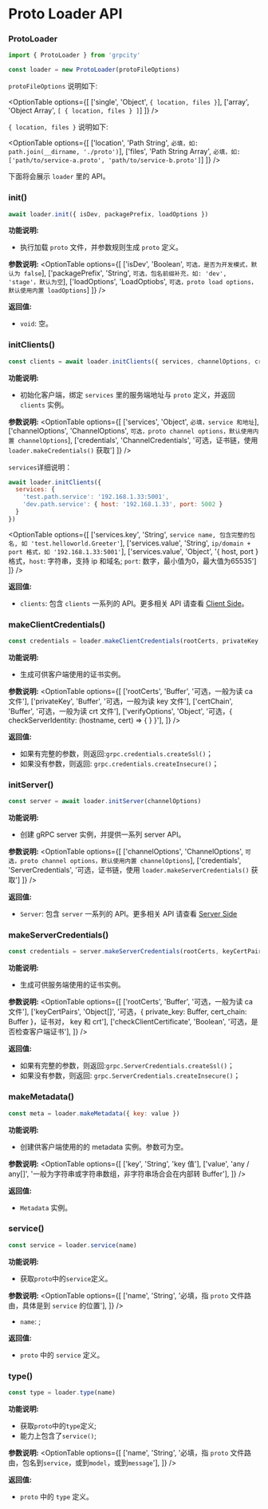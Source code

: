 
# Proto Loader API

### ProtoLoader

```js
import { ProtoLoader } from 'grpcity'

const loader = new ProtoLoader(protoFileOptions)
```

`protoFileOptions` 说明如下:

<OptionTable
  options={[
    ['single', 'Object', `{ location, files }`],
    ['array', 'Object Array', `[ { location, files } ]`]
  ]}
/>

`{ location, files }` 说明如下:

<OptionTable
  options={[
    ['location', 'Path String', `必填，如: path.join(__dirname, './proto')`],
    ['files', 'Path String Array', `必填，如: ['path/to/service-a.proto', 'path/to/service-b.proto']`]
  ]}
/>

下面将会展示 `loader` 里的 API。

### init()

```js
await loader.init({ isDev, packagePrefix, loadOptions })
```

**功能说明:**
- 执行加载 `proto` 文件，并参数规则生成 `proto` 定义。

**参数说明:**
<OptionTable
  options={[
    ['isDev', 'Boolean', `可选，是否为开发模式，默认为 false`],
    ['packagePrefix', 'String', `可选，包名前缀补充，如: 'dev', 'stage'，默认为空`],
    ['loadOptions', 'LoadOptiobs', `可选，proto load options，默认使用内置 loadOptions`]
  ]}
/>

**返回值:**
- `void`: 空。

### initClients()

```js
const clients = await loader.initClients({ services, channelOptions, credentials })
```

**功能说明:**
- 初始化客户端，绑定 `services` 里的服务端地址与 `proto` 定义，并返回 `clients` 实例。

**参数说明:**
<OptionTable
  options={[
    ['services', 'Object', `必填，service 和地址`],
    ['channelOptions', 'ChannelOptions', `可选，proto channel options，默认使用内置 channelOptions`],
    ['credentials', 'ChannelCredentials', '可选，证书链，使用 `loader.makeCredentials()` 获取']
  ]}
/>

`services`详细说明：

```js
await loader.initClients({
  services: {
    'test.path.service': '192.168.1.33:5001',
    'dev.path.service': { host: '192.168.1.33', port: 5002 }
  }
})
```

<OptionTable
  options={[
    ['services.key', 'String', `service name, 包含完整的包名, 如 'test.helloworld.Greeter'`],
    ['services.value', 'String', `ip/domain + port 格式，如 '192.168.1.33:5001'`],
    ['services.value', 'Object', '{ host, port } 格式，`host`: 字符串，支持 ip 和域名; `port`: 数字，最小值为0，最大值为65535']
  ]}
/>

**返回值:**
- `clients`: 包含 `clients` 一系列的 API。更多相关 API 请查看 [Client Side](/zh/docs/apis/client-side)。

### makeClientCredentials()

```js
const credentials = loader.makeClientCredentials(rootCerts, privateKey, certChain, verifyOptions)
```

**功能说明:**
- 生成可供客户端使用的证书实例。

**参数说明:**
<OptionTable
  options={[
    ['rootCerts', 'Buffer', '可选，一般为读 ca 文件'],
    ['privateKey', 'Buffer', '可选，一般为读 key 文件'],
    ['certChain', 'Buffer', '可选，一般为读 crt 文件'],
    ['verifyOptions', 'Object', '可选，{ checkServerIdentity: (hostname, cert) => { } }'],
  ]}
/>

**返回值:**
- 如果有完整的参数，则返回:`grpc.credentials.createSsl()`；
- 如果没有参数，则返回: `grpc.credentials.createInsecure()`；

### initServer()

```js
const server = await loader.initServer(channelOptions)
```

**功能说明:**
- 创建 gRPC server 实例，并提供一系列 server API。

**参数说明:**
<OptionTable
  options={[
    ['channelOptions', 'ChannelOptions', `可选，proto channel options，默认使用内置 channelOptions`],
    ['credentials', 'ServerCredentials', '可选，证书链，使用 `loader.makeServerCredentials()` 获取']
  ]}
/>

**返回值:**
- `Server`: 包含 `server` 一系列的 API。更多相关 API 请查看 [Server Side](/zh/docs/apis/server-side)

### makeServerCredentials()

```js
const credentials = server.makeServerCredentials(rootCerts, keyCertPairs, checkClientCertificate)
```

**功能说明:**
- 生成可供服务端使用的证书实例。

**参数说明:**
<OptionTable
  options={[
    ['rootCerts', 'Buffer', '可选，一般为读 ca 文件'],
    ['keyCertPairs', 'Object[]', '可选，{ private_key: Buffer, cert_chain: Buffer }，证书对， key 和 crt'],
    ['checkClientCertificate', 'Boolean', '可选，是否检查客户端证书'],
  ]}
/>

**返回值:**
- 如果有完整的参数，则返回:`grpc.ServerCredentials.createSsl()`；
- 如果没有参数，则返回: `grpc.ServerCredentials.createInsecure()`；


### makeMetadata()

```js
const meta = loader.makeMetadata({ key: value })
```

**功能说明:**
- 创建供客户端使用的的 metadata 实例。参数可为空。

**参数说明:**
<OptionTable
  options={[
    ['key', 'String', 'key 值'],
    ['value', 'any / any[]', '一般为字符串或字符串数组，非字符串场合会在内部转 Buffer'],
  ]}
/>

**返回值:**
- `Metadata` 实例。

### service()

```js
const service = loader.service(name)
```

**功能说明:**
- 获取`proto`中的`service`定义。

**参数说明:**
<OptionTable
  options={[
    ['name', 'String', '必填，指 `proto` 文件路由，具体是到 `service` 的位置'],
  ]}
/>
- `name`: ;

**返回值:**
- `proto` 中的 `service` 定义。

### type()

```js
const type = loader.type(name)
```

**功能说明:**
- 获取`proto`中的`type`定义;
- 能力上包含了`service()`;

**参数说明:**
<OptionTable
  options={[
    ['name', 'String', '必填，指 `proto` 文件路由，包名到`service`，或到`model`，或到`message`'],
  ]}
/>

**返回值:**
- `proto` 中的 `type` 定义。
